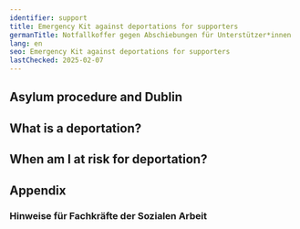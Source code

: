 ```yaml
---
identifier: support
title: Emergency Kit against deportations for supporters
germanTitle: Notfallkoffer gegen Abschiebungen für Unterstützer*innen
lang: en
seo: Emergency Kit against deportations for supporters
lastChecked: 2025-02-07
---
```



<Block identifier="kit-intro" />

<SupportBox title="Additional information for volunteer supporters">
    <Block identifier="kit-intro-support"/>
</SupportBox>

## Asylum procedure and Dublin

<Block identifier="kit-procedure-dublin"/>

<SupportBox title="Additional information for supporters on the topic of asylum procedures">
    <Block identifier="kit-procedure-support"/>
</SupportBox>

## What is a deportation?

<Block identifier="kit-deportation-definition"/>

## When am I at risk for deportation?

<Block identifier="kit-deportation-risk"/>










## Appendix

###  Hinweise für Fachkräfte der Sozialen Arbeit

<Block identifier="professionals" collection="pages"/>

